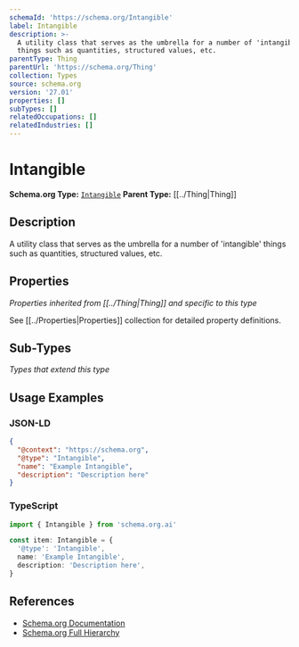 ```yaml
---
schemaId: 'https://schema.org/Intangible'
label: Intangible
description: >-
  A utility class that serves as the umbrella for a number of 'intangible'
  things such as quantities, structured values, etc.
parentType: Thing
parentUrl: 'https://schema.org/Thing'
collection: Types
source: schema.org
version: '27.01'
properties: []
subTypes: []
relatedOccupations: []
relatedIndustries: []
---
```

# Intangible

**Schema.org Type:** [`Intangible`](https://schema.org/Intangible)
**Parent Type:** [[../Thing|Thing]]

## Description

A utility class that serves as the umbrella for a number of 'intangible' things such as quantities, structured values, etc.

## Properties

*Properties inherited from [[../Thing|Thing]] and specific to this type*

See [[../Properties|Properties]] collection for detailed property definitions.

## Sub-Types

*Types that extend this type*

## Usage Examples

### JSON-LD

```json
{
  "@context": "https://schema.org",
  "@type": "Intangible",
  "name": "Example Intangible",
  "description": "Description here"
}
```

### TypeScript

```typescript
import { Intangible } from 'schema.org.ai'

const item: Intangible = {
  '@type': 'Intangible',
  name: 'Example Intangible',
  description: 'Description here',
}
```

## References

- [Schema.org Documentation](https://schema.org/Intangible)
- [Schema.org Full Hierarchy](https://schema.org/docs/full.html)
